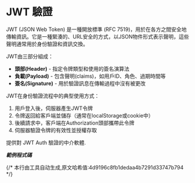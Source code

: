 # JWT 驗證

JWT (JSON Web Token) 是一種開放標準 (RFC 7519)，用於在各方之間安全地傳輸資訊。它是一種緊湊的、URL安全的方式，以JSON物件形式表示聲明，這些聲明通常用於身份驗證和資訊交換。

JWT由三部分組成：
- **頭部(Header)** - 指定令牌類型和使用的簽名演算法
- **負載(Payload)** - 包含聲明(claims)，如用戶ID、角色、過期時間等
- **簽名(Signature)** - 用於驗證訊息在傳輸過程中沒有被更改

JWT在身份驗證流程中的典型使用方式：
1. 用戶登入後，伺服器產生JWT令牌
2. 令牌返回給客戶端並儲存（通常在localStorage或cookie中）
3. 後續請求中，客戶端在Authorization頭部攜帶此令牌
4. 伺服器驗證令牌的有效性並授權存取

提供對 JWT Auth 驗證的中介軟體.

_**範例程式碼**_ 


<Tabs>
  <Tab label="main.rs">
    <JwtAuthCode/>
  </Tab>
  <Tab label="Cargo.toml">
    <JwtAuthCargoCode/>
  </Tab>
</Tabs>
{/* 本行由工具自动生成,原文哈希值:4d9196c8fb1dedaa4b7291d33747b794 */}